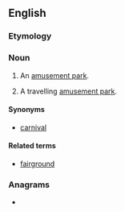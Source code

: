 ==English==

===Etymology===
{{compound|en|fun|fair}}

===Noun===
{{wikipedia}}
{{en-noun}}

# {{lb|en|UK|Ireland}} An [[amusement park]].
# {{lb|en|UK|Ireland}} A travelling [[amusement park]].

====Synonyms====
* {{sense|travelling amusement park}} [[carnival]]

====Related terms====
* [[fairground]]

===Anagrams===
* {{anagrams|en|a=affinru|ruffian}}